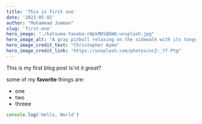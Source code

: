 ```yaml
---
title: 'This is first one'
date: '2023-05-02'
author: "Muhammad Jumman"
slug: 'first-one'
hero_image: "./katsuma-tanaka-cWpkMDSQbWQ-unsplash.jpg"
hero_image_alt: "A gray pitbull relaxing on the sidewalk with its tongue hanging out"
hero_image_credit_text: "Christopher Ayme"
hero_image_credit_link: "https://unsplash.com/photos/ocZ-_Y7-Ptg"
---
```


This is my first blog post Is'nt it *great*?

some of my **favorite** things are:

* one
* two
* threee

```js
console.log('Hello, World')
```
